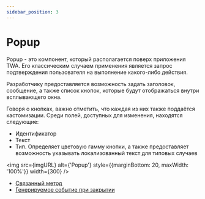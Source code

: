 ```yaml
---
sidebar_position: 3
---
```


# Popup

Popup - это компонент, который располагается поверх приложения TWA. Его
классическим случаем применения является запрос подтверждения пользователя
на выполнение какого-либо действия.

Разработчику предоставляется возможность задать заголовок, сообщение, а также
список кнопок, которые будут отображаться внутри всплывающего окна.

Говоря о кнопках, важно отметить, что каждая из них также поддаётся
кастомизации. Среди полей, доступных для изменения, находятся следующие:

- Идентификатор
- Текст
- Тип. Определяет цветовую гамму кнопки, а также предоставляет возможность
указывать локализованный текст для типовых случаев


<img
  src={imgURL}
  alt={'Popup'}
  style={{marginBottom: 20, maxWidth: '100%'}}
  width={300}
/>

- [Связанный метод](../apps-communication/methods.mdx#web_app_open_popup)
- [Генерируемое событие при закрытии](../apps-communication/events.mdx#popup_closed)